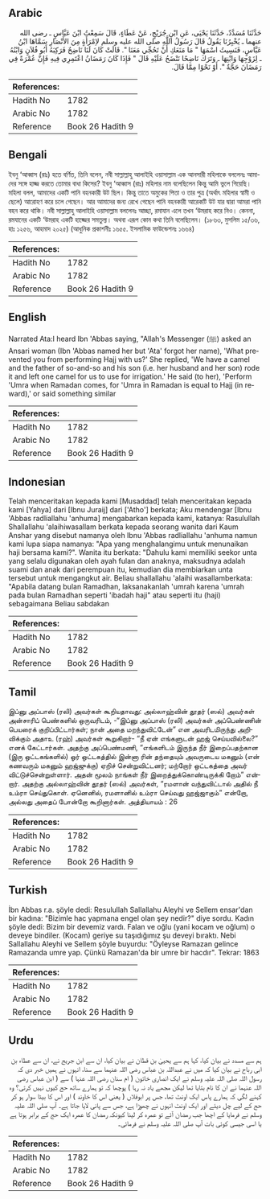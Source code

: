 ## Arabic


<div dir="rtl" lang="ar" style={{fontSize:'larger',backgroundColor:'#f8f9fa',padding:20}}>
حَدَّثَنَا مُسَدَّدٌ، حَدَّثَنَا يَحْيَى، عَنِ ابْنِ جُرَيْجٍ، عَنْ عَطَاءٍ، قَالَ سَمِعْتُ ابْنَ عَبَّاسٍ ـ رضى الله عنهما ـ يُخْبِرُنَا يَقُولُ قَالَ رَسُولُ اللَّهِ صلى الله عليه وسلم لاِمْرَأَةٍ مِنَ الأَنْصَارِ سَمَّاهَا ابْنُ عَبَّاسٍ، فَنَسِيتُ اسْمَهَا ‏"‏ مَا مَنَعَكِ أَنْ تَحُجِّي مَعَنَا ‏"‏‏.‏ قَالَتْ كَانَ لَنَا نَاضِحٌ فَرَكِبَهُ أَبُو فُلاَنٍ وَابْنُهُ ـ لِزَوْجِهَا وَابْنِهَا ـ وَتَرَكَ نَاضِحًا نَنْضَحُ عَلَيْهِ قَالَ ‏"‏ فَإِذَا كَانَ رَمَضَانُ اعْتَمِرِي فِيهِ فَإِنَّ عُمْرَةً فِي رَمَضَانَ حَجَّةٌ ‏"‏‏.‏ أَوْ نَحْوًا مِمَّا قَالَ‏.‏
</div>
<div style={{backgroundColor:'#f8f9fa',padding:20, marginBottom: 10}}><table> <thead> <tr> <th>References:</th> <th></th> </tr> </thead> <tbody><tr><td>Hadith No</td><td>1782</td></tr><tr><td>Arabic No</td><td>1782</td></tr><tr><td>Reference</td><td>Book 26 Hadith 9</td></tr></tbody></table></div>

## Bengali


<div dir="ltr" lang="bn" style={{fontSize:'larger',backgroundColor:'#f8f9fa',padding:20}}>
ইবনু ‘আব্বাস (রাঃ) হতে বর্ণিত, তিনি বলেন, নবী সাল্লাল্লাহু আলাইহি ওয়াসাল্লাম এক আনসারী মহিলাকে বললেনঃ আমাদের সঙ্গে হাজ্জ করতে তোমার বাধা কিসের? ইবনু ‘আব্বাস (রাঃ) মহিলার নাম বলেছিলেন কিন্তু আমি ভুলে গিয়েছি। মহিলা বলল, আমাদের একটি পানি বহনকারী উট ছিল। কিন্তু তাতে অমুকের পিতা ও তার পুত্র (অর্থাৎ মহিলার স্বামী ও ছেলে) আরোহণ করে চলে গেছেন। আর আমাদের জন্য রেখে গেছেন পানি বহনকারী আরেকটি উট যার দ্বারা আমরা পানি বহন করে থাকি। নবী সাল্লাল্লাহু আলাইহি ওয়াসাল্লাম বললেনঃ আচ্ছা, রমাযান এলে তখন ‘উমরাহ করে নিও। কেননা, রমযানের একটি ‘উমরাহ একটি হাজ্জের সমতুল্য। অথবা এরূপ কোন কথা তিনি বলেছিলেন। (১৮৬৩, মুসলিম ১৫/৩৬, হাঃ ১২৫৬, আহমাদ ২০২৫) (আধুনিক প্রকাশনীঃ ১৬৫৫. ইসলামিক ফাউন্ডেশনঃ ১৬৬৪)
</div>
<div style={{backgroundColor:'#f8f9fa',padding:20, marginBottom: 10}}><table> <thead> <tr> <th>References:</th> <th></th> </tr> </thead> <tbody><tr><td>Hadith No</td><td>1782</td></tr><tr><td>Arabic No</td><td>1782</td></tr><tr><td>Reference</td><td>Book 26 Hadith 9</td></tr></tbody></table></div>

## English


<div dir="ltr" lang="en" style={{fontSize:'larger',backgroundColor:'#f8f9fa',padding:20}}>
Narrated Ata:I heard Ibn 'Abbas saying, "Allah's Messenger (ﷺ) asked an Ansari woman (Ibn 'Abbas named her but 'Ata' forgot her name), 'What prevented you from performing Hajj with us?' She replied, 'We have a camel and the father of so-and-so and his son (i.e. her husband and her son) rode it and left one camel for us to use for irrigation.' He said (to her), 'Perform 'Umra when Ramadan comes, for 'Umra in Ramadan is equal to Hajj (in reward),' or said something similar
</div>
<div style={{backgroundColor:'#f8f9fa',padding:20, marginBottom: 10}}><table> <thead> <tr> <th>References:</th> <th></th> </tr> </thead> <tbody><tr><td>Hadith No</td><td>1782</td></tr><tr><td>Arabic No</td><td>1782</td></tr><tr><td>Reference</td><td>Book 26 Hadith 9</td></tr></tbody></table></div>

## Indonesian


<div dir="ltr" lang="id" style={{fontSize:'larger',backgroundColor:'#f8f9fa',padding:20}}>
Telah menceritakan kepada kami [Musaddad] telah menceritakan kepada kami [Yahya] dari [Ibnu Juraij] dari ['Atho'] berkata; Aku mendengar [Ibnu 'Abbas radliallahu 'anhuma] mengabarkan kepada kami, katanya: Rasulullah Shallallahu 'alaihiwasallam berkata kepada seorang wanita dari Kaum Anshar yang disebut namanya oleh Ibnu 'Abbas radliallahu 'anhuma namun kami lupa siapa namanya: "Apa yang menghalangimu untuk menunaikan haji bersama kami?". Wanita itu berkata: "Dahulu kami memiliki seekor unta yang selalu digunakan oleh ayah fulan dan anaknya, maksudnya adalah suami dan anak dari perempuan itu, kemudian dia membiarkan unta tersebut untuk mengangkut air. Beliau shallallahu 'alaihi wasallamberkata: "Apabila datang bulan Ramadhan, laksanakanlah 'umrah karena 'umrah pada bulan Ramadhan seperti 'ibadah haji" atau seperti itu (haji) sebagaimana Beliau sabdakan
</div>
<div style={{backgroundColor:'#f8f9fa',padding:20, marginBottom: 10}}><table> <thead> <tr> <th>References:</th> <th></th> </tr> </thead> <tbody><tr><td>Hadith No</td><td>1782</td></tr><tr><td>Arabic No</td><td>1782</td></tr><tr><td>Reference</td><td>Book 26 Hadith 9</td></tr></tbody></table></div>

## Tamil


<div dir="ltr" lang="ta" style={{fontSize:'larger',backgroundColor:'#f8f9fa',padding:20}}>
இப்னு அப்பாஸ் (ரலி) அவர்கள் கூறியதாவது: அல்லாஹ்வின் தூதர் (ஸல்) அவர்கள் அன்சாரிப் பெண்களில் ஒருவரிடம், -“இப்னு அப்பாஸ் (ரலி) அவர்கள் அப்பெண்ணின் பெயரைக் குறிப்பிட்டார்கள்; நான் அதை மறந்துவிட்டேன்” என அவரிடமிருந்து அறிவிக்கும் அதாஉ (ரஹ்) அவர்கள் கூறுகிறார்- “நீ ஏன் எங்களுடன் ஹஜ் செய்யவில்லை?” எனக் கேட்டார்கள். அதற்கு அப்பெண்மணி, “எங்களிடம் இருந்த நீர் இறைப்பதற்கான (இரு ஒட்டகங்களில்) ஓர் ஒட்டகத்தில் இன்னா ரின் தந்தையும் அவருடைய மகனும் (என் கணவரும் மகனும் ஹஜ்ஜுக்கு) ஏறிச் சென்றுவிட்டனர்; மற்றோர் ஒட்டகத்தை அவர் விட்டுச்சென்றுள்ளார். அதன் மூலம் நாங்கள் நீர் இறைத்துக்கொண்டிருக்கி றோம்” என்றார். அதற்கு அல்லாஹ்வின் தூதர் (ஸல்) அவர்கள், “ரமளான் வந்துவிட்டால் அதில் நீ உம்ரா செய்துகொள். ஏனெனில், ரமளானில் உம்ரா செய்வது ஹஜ்ஜாகும்” என்றோ, அல்லது அதைப் போன்றோ கூறினார்கள். அத்தியாயம் : 26
</div>
<div style={{backgroundColor:'#f8f9fa',padding:20, marginBottom: 10}}><table> <thead> <tr> <th>References:</th> <th></th> </tr> </thead> <tbody><tr><td>Hadith No</td><td>1782</td></tr><tr><td>Arabic No</td><td>1782</td></tr><tr><td>Reference</td><td>Book 26 Hadith 9</td></tr></tbody></table></div>

## Turkish


<div dir="ltr" lang="tr" style={{fontSize:'larger',backgroundColor:'#f8f9fa',padding:20}}>
İbn Abbas r.a. şöyle dedi: Resulullah Sallallahu Aleyhi ve Sellem ensar'dan bir kadına: "Bizimle hac yapmana engel olan şey nedir?" diye sordu. Kadın şöyle dedi: Bizim bir devemiz vardı. Falan ve oğlu (yani kocam ve oğlum) o deveye bindiler. (Kocam) geriye su taşıdığımız şu deveyi bıraktı. Nebi Sallallahu Aleyhi ve Sellem şöyle buyurdu: "Öyleyse Ramazan gelince Ramazanda umre yap. Çünkü Ramazan'da bir umre bir hacdır". Tekrar: 1863
</div>
<div style={{backgroundColor:'#f8f9fa',padding:20, marginBottom: 10}}><table> <thead> <tr> <th>References:</th> <th></th> </tr> </thead> <tbody><tr><td>Hadith No</td><td>1782</td></tr><tr><td>Arabic No</td><td>1782</td></tr><tr><td>Reference</td><td>Book 26 Hadith 9</td></tr></tbody></table></div>

## Urdu


<div dir="rtl" lang="ur" style={{fontSize:'larger',backgroundColor:'#f8f9fa',padding:20}}>
ہم سے مسدد نے بیان کیا، کہا ہم سے یحییٰ بن قطان نے بیان کیا، ان سے ابن جریج نے، ان سے عطاء بن ابی رباح نے بیان کیا کہ میں نے عبداللہ بن عباس رضی اللہ عنہما سے سنا، انہوں نے ہمیں خبر دی کہ رسول اللہ صلی اللہ علیہ وسلم نے ایک انصاری خاتون ( ام سنان رضی اللہ عنہا ) سے ( ابن عباس رضی اللہ عنہما نے ان کا نام بتایا تھا لیکن مجھے یاد نہ رہا ) پوچھا کہ تو ہمارے ساتھ حج کیوں نہیں کرتی؟ وہ کہنے لگی کہ ہمارے پاس ایک اونٹ تھا، جس پر ابوفلاں ( یعنی اس کا خاوند ) اور اس کا بیٹا سوار ہو کر حج کے لیے چل دیئے اور ایک اونٹ انہوں نے چھوڑا ہے، جس سے پانی لایا جاتا ہے۔ آپ صلی اللہ علیہ وسلم نے فرمایا کے اچھا جب رمضان آئے تو عمرہ کر لینا کیونکہ رمضان کا عمرہ ایک حج کے برابر ہوتا ہے یا اسی جیسی کوئی بات آپ صلی اللہ علیہ وسلم نے فرمائی۔
</div>
<div style={{backgroundColor:'#f8f9fa',padding:20, marginBottom: 10}}><table> <thead> <tr> <th>References:</th> <th></th> </tr> </thead> <tbody><tr><td>Hadith No</td><td>1782</td></tr><tr><td>Arabic No</td><td>1782</td></tr><tr><td>Reference</td><td>Book 26 Hadith 9</td></tr></tbody></table></div>